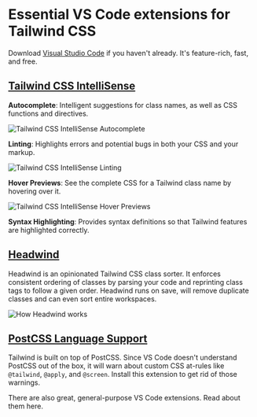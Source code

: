 
<Head
  title='Essential VS Code extensions for Tailwind CSS'
  description='Essential VS Code extensions for Tailwind CSS'
  keywords='visual studio code, vs code, tailwind css, tailwind'
  previewImage='tailwind-css-logo.png'
/>

# Essential VS Code extensions for Tailwind CSS

Download [Visual Studio Code](https://code.visualstudio.com/download) if you haven't already. It's feature-rich, fast, and free.

## [Tailwind CSS IntelliSense](https://marketplace.visualstudio.com/items?itemName=bradlc.vscode-tailwindcss)

**Autocomplete**: Intelligent suggestions for class names, as well as CSS functions and directives.

<Image
  src={TailwindCSSIntellisenseAutocomplete}
  alt='Tailwind CSS IntelliSense Autocomplete'
  priority
/>

**Linting**: Highlights errors and potential bugs in both your CSS and your markup.

<Image
  src={TailwindCSSIntellisenseLinting}
  alt='Tailwind CSS IntelliSense Linting'
/>

**Hover Previews**: See the complete CSS for a Tailwind class name by hovering over
it.

<Image
  src={TailwindCSSIntellisenseHoverPreviews}
  alt='Tailwind CSS IntelliSense Hover Previews'
/>

**Syntax Highlighting**: Provides syntax definitions so that Tailwind features are highlighted correctly.

## [Headwind](https://marketplace.visualstudio.com/items?itemName=heybourn.headwind)

Headwind is an opinionated Tailwind CSS class sorter. It enforces consistent ordering of classes by parsing your code and reprinting class tags to follow a given order. Headwind runs on save, will remove duplicate classes and can even sort entire workspaces.

<Image src={HowHeadwindWorks} alt='How Headwind works' />

## [PostCSS Language Support](https://marketplace.visualstudio.com/items?itemName=csstools.postcss)

Tailwind is built on top of PostCSS. Since VS Code doesn't understand PostCSS out of the box, it will warn about custom CSS at-rules like `@tailwind`, `@apply`, and `@screen`. Install this extension to get rid of those warnings.

There are also great, general-purpose VS Code extensions. Read about them <Link href='/blog/favorite-visual-studio-code-extensions'><a>here</a></Link>.
